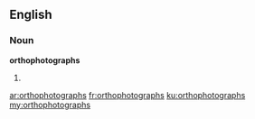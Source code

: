 ==English==

===Noun===
'''orthophotographs'''

# {{plural of|orthophotograph}}

[[ar:orthophotographs]]
[[fr:orthophotographs]]
[[ku:orthophotographs]]
[[my:orthophotographs]]